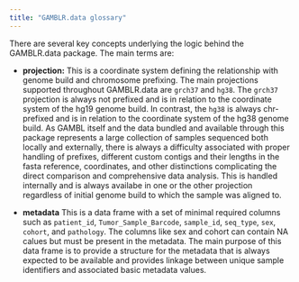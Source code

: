 ```yaml
---
title: "GAMBLR.data glossary"
---
```


There are several key concepts underlying the logic behind the GAMBLR.data
package. The main terms are:

* **projection:** This is a coordinate system defining the relationship with
genome build and chromosome prefixing. The main projections supported throughout
GAMBLR.data are `grch37` and `hg38`. The `grch37` projection is always not
prefixed and is in relation to the coordinate system of the hg19 genome build.
In contrast, the `hg38` is always chr-prefixed and is in relation to the
coordinate system of the hg38 genome build. As GAMBL itself and the data bundled
and available through this package represents a large collection of samples
sequenced both locally and externally, there is always a difficulty associated
with proper handling of prefixes, different custom contigs and their lengths in
the fasta reference, coordinates, and other distinctions complicating the
direct comparison and comprehensive data analysis. This is handled internally
and is always availabe in one or the other projection regardless of initial
genome build to which the sample was aligned to.

* **metadata** This is a data frame with a set of minimal required columns such
as `patient_id`, `Tumor_Sample_Barcode`, `sample_id`, `seq_type`, `sex`, `cohort`,
and `pathology`. The columns like sex and cohort can contain NA calues but must
be present in the metadata. The main purpose of this data frame is to provide
a structure for the metadata that is always expected to be available and
provides linkage between unique sample identifiers and associated basic metadata
values.


